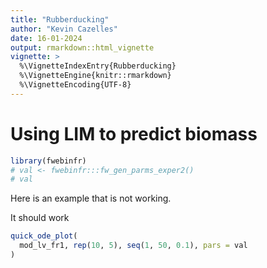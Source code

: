 ```yaml
---
title: "Rubberducking"
author: "Kevin Cazelles"
date: 16-01-2024
output: rmarkdown::html_vignette
vignette: >
  %\VignetteIndexEntry{Rubberducking}
  %\VignetteEngine{knitr::rmarkdown}
  %\VignetteEncoding{UTF-8}
---
```



# Using LIM to predict biomass 


```R
library(fwebinfr)
# val <- fwebinfr:::fw_gen_parms_exper2()
# val
```

Here is an example that is not working.

It should work 

```R
quick_ode_plot(
  mod_lv_fr1, rep(10, 5), seq(1, 50, 0.1), pars = val
)
```